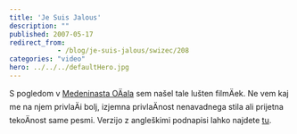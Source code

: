 ```yaml
---
title: 'Je Suis Jalous'
description: ""
published: 2007-05-17
redirect_from: 
            - /blog/je-suis-jalous/swizec/208
categories: "video"
hero: ../../../defaultHero.jpg
---
```

S pogledom v [Medeninasta OÄala](http://www.brassgoggles.co.uk/brassgoggles/) sem našel tale lušten filmÄek. Ne vem kaj me na njem privlaÄi bolj, izjemna privlaÄnost nenavadnega stila ali prijetna tekoÄnost same pesmi. Verzijo z angleškimi podnapisi lahko najdete [tu](http://www.youtube.com/watch?v=yXc1mApqusY).
